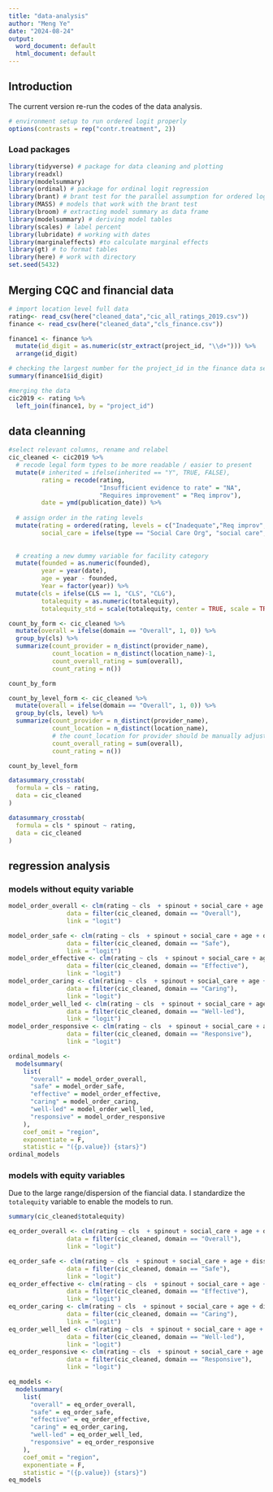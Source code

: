 ```yaml
---
title: "data-analysis"
author: "Meng Ye"
date: "2024-08-24"
output:
  word_document: default
  html_document: default
---
```


## Introduction 

The current version re-run the codes of the data analysis. 
```r
# environment setup to run ordered logit properly
options(contrasts = rep("contr.treatment", 2))
```

### Load packages 

```r
library(tidyverse) # package for data cleaning and plotting
library(readxl)
library(modelsummary)
library(ordinal) # package for ordinal logit regression
library(brant) # brant test for the parallel assumption for ordered logit
library(MASS) # models that work with the brant test
library(broom) # extracting model summary as data frame
library(modelsummary) # deriving model tables
library(scales) # label percent
library(lubridate) # working with dates
library(marginaleffects) #to calculate marginal effects
library(gt) # to format tables
library(here) # work with directory
set.seed(5432)
```



## Merging CQC and financial data 


```r
# import location level full data
rating<- read_csv(here("cleaned_data","cic_all_ratings_2019.csv"))
finance <- read_csv(here("cleaned_data","cls_finance.csv"))
```


```r
finance1 <- finance %>% 
  mutate(id_digit = as.numeric(str_extract(project_id, "\\d+"))) %>%
  arrange(id_digit)
```


```r
# checking the largest number for the project_id in the finance data set 
summary(finance1$id_digit)
```

```r
#merging the data
cic2019 <- rating %>% 
  left_join(finance1, by = "project_id")
```


## data cleanning

```r
#select relevant columns, rename and relabel 
cic_cleaned <- cic2019 %>% 
  # recode legal form types to be more readable / easier to present
  mutate(# inherited = ifelse(inherited == "Y", TRUE, FALSE),
         rating = recode(rating, 
                         "Insufficient evidence to rate" = "NA",
                         "Requires improvement" = "Req improv"),
         date = ymd(publication_date)) %>% 
  
  # assign order in the rating levels
  mutate(rating = ordered(rating, levels = c("Inadequate","Req improv", "Good", "Outstanding")),
         social_care = ifelse(type == "Social Care Org", "social care", "healthcare")) %>% 
  
  
  # creating a new dummy variable for facility category
  mutate(founded = as.numeric(founded),
         year = year(date),
         age = year - founded, 
         Year = factor(year)) %>% 
  mutate(cls = ifelse(CLS == 1, "CLS", "CLG"),
         totalequity = as.numeric(totalequity),
         totalequity_std = scale(totalequity, center = TRUE, scale = TRUE))
```


```r
count_by_form <- cic_cleaned %>% 
  mutate(overall = ifelse(domain == "Overall", 1, 0)) %>% 
  group_by(cls) %>% 
  summarize(count_provider = n_distinct(provider_name),
            count_location = n_distinct(location_name)-1,
            count_overall_rating = sum(overall),
            count_rating = n()) 

count_by_form
```

```r
count_by_level_form <- cic_cleaned %>% 
  mutate(overall = ifelse(domain == "Overall", 1, 0)) %>% 
  group_by(cls, level) %>% 
  summarize(count_provider = n_distinct(provider_name),
            count_location = n_distinct(location_name), 
            # the count_location for provider should be manually adjusted to 0
            count_overall_rating = sum(overall),
            count_rating = n()) 

count_by_level_form
```




```r
datasummary_crosstab(
  formula = cls ~ rating,
  data = cic_cleaned
)
```

```r
datasummary_crosstab(
  formula = cls * spinout ~ rating,
  data = cic_cleaned
)
```


## regression analysis

### models without equity variable 

```r
model_order_overall <- clm(rating ~ cls  + spinout + social_care + age + dissolved,
                data = filter(cic_cleaned, domain == "Overall"),
                link = "logit")

model_order_safe <- clm(rating ~ cls  + spinout + social_care + age + dissolved,
                data = filter(cic_cleaned, domain == "Safe"),
                link = "logit")
model_order_effective <- clm(rating ~ cls  + spinout + social_care + age + dissolved,
                data = filter(cic_cleaned, domain == "Effective"),
                link = "logit")
model_order_caring <- clm(rating ~ cls  + spinout + social_care + age + dissolved,
                data = filter(cic_cleaned, domain == "Caring"),
                link = "logit")
model_order_well_led <- clm(rating ~ cls  + spinout + social_care + age + dissolved,
                data = filter(cic_cleaned, domain == "Well-led"),
                link = "logit")
model_order_responsive <- clm(rating ~ cls  + spinout + social_care + age + dissolved,
                data = filter(cic_cleaned, domain == "Responsive"),
                link = "logit")
```


```r
ordinal_models <-
  modelsummary(
    list(
      "overall" = model_order_overall,
      "safe" = model_order_safe,
      "effective" = model_order_effective,
      "caring" = model_order_caring,
      "well-led" = model_order_well_led,
      "responsive" = model_order_responsive
    ),
    coef_omit = "region",
    exponentiate = F,
    statistic = "({p.value}) {stars}")
ordinal_models
```
### models with equity variables 

Due to the large range/dispersion of the fiancial data. I standardize the `totalequity` variable to enable the models to run. 

```r
summary(cic_cleaned$totalequity)
```


```r
eq_order_overall <- clm(rating ~ cls  + spinout + social_care + age + dissolved + totalequity_std,
                data = filter(cic_cleaned, domain == "Overall"),
                link = "logit")

eq_order_safe <- clm(rating ~ cls  + spinout + social_care + age + dissolved + totalequity_std,
                data = filter(cic_cleaned, domain == "Safe"),
                link = "logit")
eq_order_effective <- clm(rating ~ cls  + spinout + social_care + age + dissolved + totalequity_std,
                data = filter(cic_cleaned, domain == "Effective"),
                link = "logit")
eq_order_caring <- clm(rating ~ cls  + spinout + social_care + age + dissolved + totalequity_std,
                data = filter(cic_cleaned, domain == "Caring"),
                link = "logit")
eq_order_well_led <- clm(rating ~ cls  + spinout + social_care + age + dissolved + totalequity_std,
                data = filter(cic_cleaned, domain == "Well-led"),
                link = "logit")
eq_order_responsive <- clm(rating ~ cls  + spinout + social_care + age + dissolved + totalequity_std,
                data = filter(cic_cleaned, domain == "Responsive"),
                link = "logit")
```






```r
eq_models <-
  modelsummary(
    list(
      "overall" = eq_order_overall,
      "safe" = eq_order_safe,
      "effective" = eq_order_effective,
      "caring" = eq_order_caring,
      "well-led" = eq_order_well_led,
      "responsive" = eq_order_responsive
    ),
    coef_omit = "region",
    exponentiate = F,
    statistic = "({p.value}) {stars}")
eq_models
```

